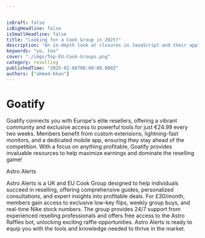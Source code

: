 ```yaml
---


isDraft: false
isBigHeadline: false
isSmallHeadline: false
title: "Looking for a Cook Group in 2025?"
description: "An in-depth look at closures in JavaScript and their applications."
keywords: "yo, too"
cover: "./imgs/Top-EU-Cook-Groups.png"
category: reselling
publishedTime: "2025-02-06T00:00:00.000Z"
authors: ["ahmed-khan"]
---
```





# Goatify

Goatify connects you with Europe's elite resellers, offering a vibrant community and exclusive access to powerful tools for just €24.99 every two weeks. Members benefit from custom extensions, lightning-fast monitors, and a dedicated mobile app, ensuring they stay ahead of the competition. With a focus on anything profitable, Goatify provides invaluable resources to help maximize earnings and dominate the reselling game!

Astro Alerts

Astro Alerts is a UK and EU Cook Group designed to help individuals succeed in reselling, offering comprehensive guides, personalized consultations, and expert insights into profitable deals. For £30/month, members gain access to exclusive low-key flips, weekly group buys, and real-time Nike stock numbers. The group provides 24/7 support from experienced reselling professionals and offers free access to the Astro Raffles bot, unlocking exciting raffle opportunities. Astro Alerts is ready to equip you with the tools and knowledge needed to thrive in the market.



<br />
<br />







